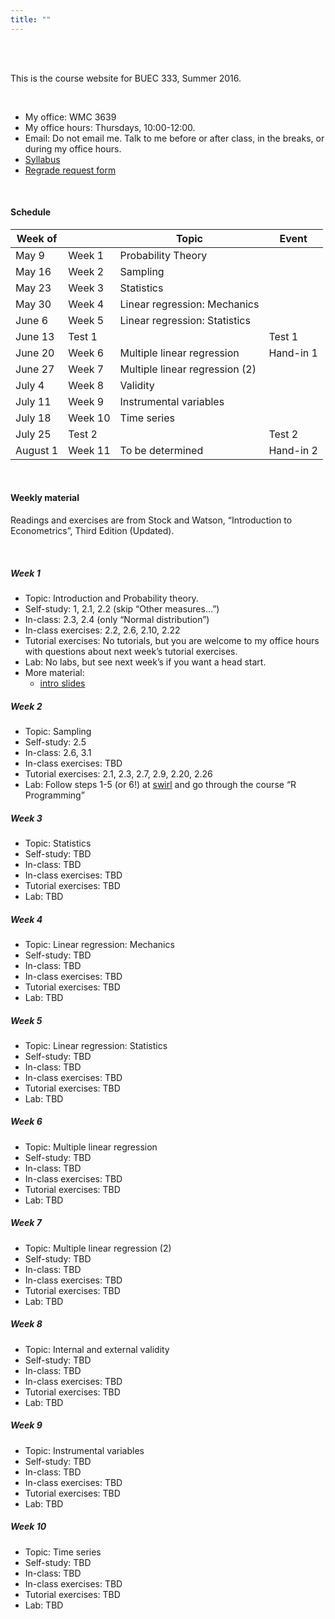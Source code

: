 ```yaml
---
title: ""
---
```


<br>
<br>

This is the course website for BUEC 333, Summer 2016. 

<br>

* My office: WMC 3639
* My office hours: Thursdays, 10:00-12:00.
* Email: Do not email me. Talk to me before or after class, in the breaks, or during my office hours.
* [Syllabus](./admin/Syllabus-BUEC333-Summer2016.pdf)
* [Regrade request form](./admin/regradingForm.pdf)

<br>

#### Schedule

| Week of  |         | Topic                          | Event     |
|----------|---------|--------------------------------|-----------|
| May 9    | Week 1  | Probability Theory             |           |
| May 16   | Week 2  | Sampling                       |           |
| May 23   | Week 3  | Statistics                     |           |
| May 30   | Week 4  | Linear regression: Mechanics   |           |
| June 6   | Week 5  | Linear regression: Statistics  |           |
| June 13  | Test 1  |                                | Test 1    |
| June 20  | Week 6  | Multiple linear regression     | Hand-in 1 |
| June 27  | Week 7  | Multiple linear regression (2) |           |
| July 4   | Week 8  | Validity                       |           |
| July 11  | Week 9  | Instrumental variables         |           |
| July 18  | Week 10 | Time series                    |           |
| July 25  | Test 2  |                                | Test 2    |
| August 1 | Week 11 | To be determined               | Hand-in 2 |

<br>

#### Weekly material {.tabset .tabset-pills}

Readings and exercises are from Stock and Watson, "Introduction to Econometrics", Third Edition (Updated).

<br>

##### Week 1

* Topic: Introduction and Probability theory.
* Self-study: 1, 2.1, 2.2 (skip "Other measures...")
* In-class: 2.3, 2.4 (only "Normal distribution")
* In-class exercises: 2.2, 2.6, 2.10, 2.22
* Tutorial exercises: No tutorials, but you are welcome to my office hours with questions about next week's tutorial exercises.
* Lab: No labs, but see next week's if you want a head start.
* More material:
  - [intro slides](./slides/week1-intro.pdf)

##### Week 2

* Topic: Sampling
* Self-study: 2.5
* In-class: 2.6, 3.1
* In-class exercises: TBD
* Tutorial exercises: 2.1, 2.3, 2.7, 2.9, 2.20, 2.26
* Lab: Follow steps 1-5 (or 6!) at [swirl](http://swirlstats.com/students.html) and go through the course "R Programming"

##### Week 3

* Topic: Statistics
* Self-study: TBD
* In-class: TBD
* In-class exercises: TBD
* Tutorial exercises: TBD
* Lab: TBD

##### Week 4

* Topic: Linear regression: Mechanics
* Self-study: TBD
* In-class: TBD
* In-class exercises: TBD
* Tutorial exercises: TBD
* Lab: TBD

##### Week 5

* Topic: Linear regression: Statistics
* Self-study: TBD
* In-class: TBD
* In-class exercises: TBD
* Tutorial exercises: TBD
* Lab: TBD

##### Week 6

* Topic: Multiple linear regression
* Self-study: TBD
* In-class: TBD
* In-class exercises: TBD
* Tutorial exercises: TBD
* Lab: TBD

##### Week 7

* Topic: Multiple linear regression (2)
* Self-study: TBD
* In-class: TBD
* In-class exercises: TBD
* Tutorial exercises: TBD
* Lab: TBD

##### Week 8

* Topic: Internal and external validity
* Self-study: TBD
* In-class: TBD
* In-class exercises: TBD
* Tutorial exercises: TBD
* Lab: TBD

##### Week 9

* Topic: Instrumental variables
* Self-study: TBD
* In-class: TBD
* In-class exercises: TBD
* Tutorial exercises: TBD
* Lab: TBD

##### Week 10

* Topic: Time series
* Self-study: TBD
* In-class: TBD
* In-class exercises: TBD
* Tutorial exercises: TBD
* Lab: TBD


